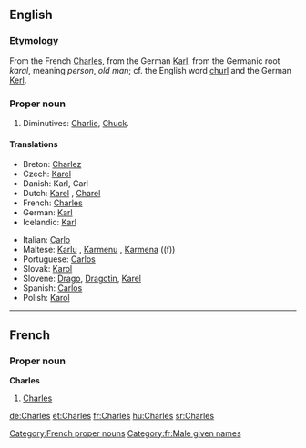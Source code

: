 ==English==

===Etymology===
From the French [[#French|Charles]], from the German [[Karl]], from the Germanic root ''karal'', meaning ''person'', ''old man''; cf. the English word [[churl]] and the German [[Kerl]].

===Proper noun===
{{en-proper noun}}

# {{given name|male}}  Diminutives: [[Charlie]], [[Chuck]].

====Translations====
{{trans-top|given name}}
*Breton: [[Charlez]]
*Czech: [[Karel#Czech|Karel]] {{m}}
*Danish: Karl, Carl {{m}}
*Dutch: [[Karel]] {{m}}, [[Charel]] {{m}}
*French: [[Charles#French|Charles]] {{m}}
*German: [[Karl]]
*Icelandic: [[Karl]] {{m}}
{{trans-mid}}
*Italian: [[Carlo]] {{m}}
*Maltese: [[Karlu]] {{m}}, [[Karmenu]] {{m}}, [[Karmena]] ((f))
*Portuguese: [[Carlos#Portuguese|Carlos]] {{m}}
*Slovak: [[Karol#Slovak|Karol]] {{m}}
*Slovene: [[Drago]], [[Dragotin]], [[Karel]]
*Spanish: [[Carlos#Spanish|Carlos]] {{m}}
*Polish: [[Karol|Karol]] {{m}}
{{trans-bottom}}

----

==French==

===Proper noun===
'''Charles'''

# [[Charles#English|Charles]]

[[Category:French proper nouns]]
[[Category:fr:Male given names]]

[[de:Charles]]
[[et:Charles]]
[[fr:Charles]]
[[hu:Charles]]
[[sr:Charles]]